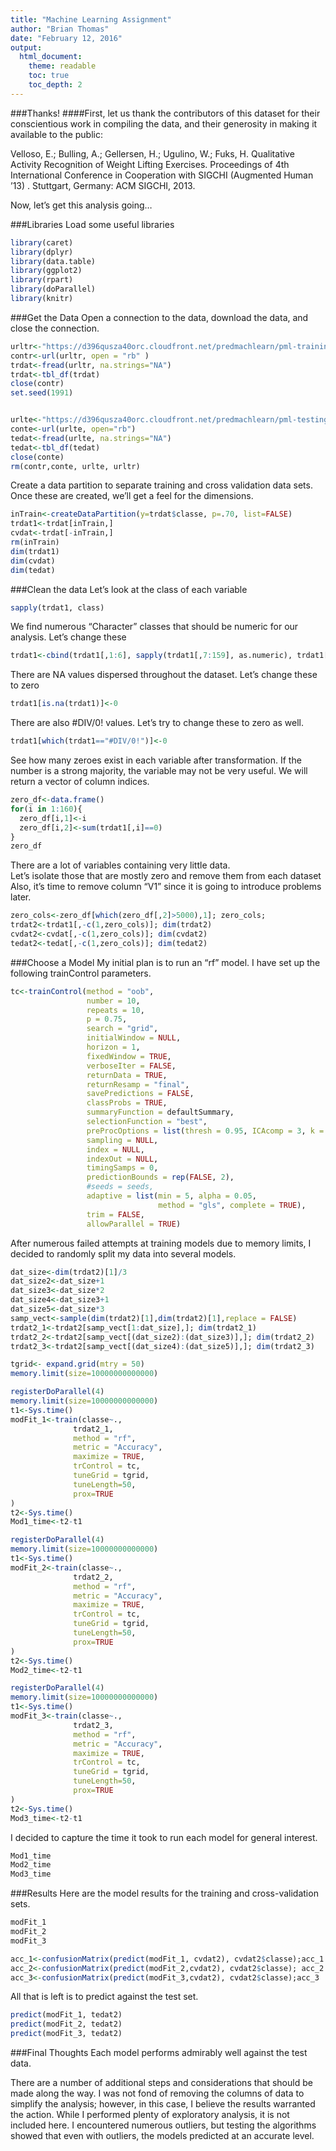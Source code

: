 ---
title: "Machine Learning Assignment"
author: "Brian Thomas"
date: "February 12, 2016"
output:
  html_document:
    theme: readable
    toc: true
    toc_depth: 2
---

###Thanks!
####First, let us thank the contributors of this dataset for their conscientious work in compiling the data, and their generosity in making it available to the public:

Velloso, E.; Bulling, A.; Gellersen, H.; Ugulino, W.; Fuks, H. Qualitative Activity Recognition of Weight Lifting Exercises. Proceedings of 4th International Conference in Cooperation with SIGCHI (Augmented Human '13) . Stuttgart, Germany: ACM SIGCHI, 2013.

Now, let's get this analysis going...

###Libraries
Load some useful libraries

```{r, message=FALSE, comment=TRUE, warning=FALSE, cache=TRUE}
library(caret)
library(dplyr)
library(data.table)
library(ggplot2)
library(rpart)
library(doParallel)
library(knitr)
```

###Get the Data
Open a connection to the data, download the data, and close the connection.
```{r, message=FALSE, echo=TRUE, comment=TRUE, warning=FALSE, cache=TRUE}

urltr<-"https://d396qusza40orc.cloudfront.net/predmachlearn/pml-training.csv"
contr<-url(urltr, open = "rb" )
trdat<-fread(urltr, na.strings="NA")
trdat<-tbl_df(trdat)
close(contr)
set.seed(1991)


urlte<-"https://d396qusza40orc.cloudfront.net/predmachlearn/pml-testing.csv"
conte<-url(urlte, open="rb")
tedat<-fread(urlte, na.strings="NA")
tedat<-tbl_df(tedat)
close(conte)
rm(contr,conte, urlte, urltr)

```

Create a data partition to separate training and cross validation data sets.  Once these are created, we'll get a feel for the dimensions.
```{r, message=FALSE, echo=TRUE, comment=TRUE, warning=FALSE, cache=TRUE}
inTrain<-createDataPartition(y=trdat$classe, p=.70, list=FALSE)
trdat1<-trdat[inTrain,]
cvdat<-trdat[-inTrain,]
rm(inTrain)
dim(trdat1)
dim(cvdat)
dim(tedat)
```

###Clean the data
Let's look at the class of each variable
```{r, message=FALSE, echo=TRUE, comment=TRUE, warning=FALSE, cache=TRUE}
sapply(trdat1, class) 
```

We find numerous "Character" classes that should be numeric for our analysis.
Let's change these
```{r, message=FALSE, echo=TRUE, comment=TRUE, warning=FALSE, cache=TRUE}
trdat1<-cbind(trdat1[,1:6], sapply(trdat1[,7:159], as.numeric), trdat1[,160])
```

There are NA values dispersed throughout the dataset.  Let's change these to zero
```{r, message=FALSE, echo=TRUE, comment=TRUE, warning=FALSE, cache=TRUE}
trdat1[is.na(trdat1)]<-0
```

There are also #DIV/0! values.  Let's try to change these to zero as well.
```{r, message=FALSE, echo=TRUE, comment=TRUE, warning=FALSE, cache=TRUE}
trdat1[which(trdat1=="#DIV/0!")]<-0
```


See how many zeroes exist in each variable after transformation.  If the number is a strong majority, the variable may not be very useful.  We will return a vector of column indices.
```{r, message=FALSE, echo=TRUE, comment=TRUE, warning=FALSE, cache=TRUE}
zero_df<-data.frame()
for(i in 1:160){
  zero_df[i,1]<-i
  zero_df[i,2]<-sum(trdat1[,i]==0)
}
zero_df
```

There are a lot of variables containing very little data.  
Let's isolate those that are mostly zero and remove them from each dataset
Also, it's time to remove column "V1" since it is going to introduce problems later.
```{r, message=FALSE, echo=TRUE, comment=TRUE, warning=FALSE, cache=TRUE}
zero_cols<-zero_df[which(zero_df[,2]>5000),1]; zero_cols;
trdat2<-trdat1[,-c(1,zero_cols)]; dim(trdat2)
cvdat2<-cvdat[,-c(1,zero_cols)]; dim(cvdat2)
tedat2<-tedat[,-c(1,zero_cols)]; dim(tedat2)
```

###Choose a Model
My initial plan is to run an "rf" model.  I have set up the following trainControl parameters.
```{r, message=FALSE, echo=TRUE, comment=TRUE, warning=FALSE, cache=TRUE}
tc<-trainControl(method = "oob",
                 number = 10,
                 repeats = 10,
                 p = 0.75,
                 search = "grid",
                 initialWindow = NULL,
                 horizon = 1,
                 fixedWindow = TRUE,
                 verboseIter = FALSE,
                 returnData = TRUE,
                 returnResamp = "final",
                 savePredictions = FALSE,
                 classProbs = TRUE,
                 summaryFunction = defaultSummary,
                 selectionFunction = "best",
                 preProcOptions = list(thresh = 0.95, ICAcomp = 3, k = 5),
                 sampling = NULL,
                 index = NULL,
                 indexOut = NULL,
                 timingSamps = 0,
                 predictionBounds = rep(FALSE, 2),
                 #seeds = seeds,
                 adaptive = list(min = 5, alpha = 0.05,
                                 method = "gls", complete = TRUE),
                 trim = FALSE,
                 allowParallel = TRUE)
```

After numerous failed attempts at training models due to memory limits,
I decided to randomly split my data into several models.
```{r, message=FALSE, echo=TRUE, comment=TRUE, warning=FALSE, cache=TRUE}
dat_size<-dim(trdat2)[1]/3
dat_size2<-dat_size+1
dat_size3<-dat_size*2
dat_size4<-dat_size3+1
dat_size5<-dat_size*3
samp_vect<-sample(dim(trdat2)[1],dim(trdat2)[1],replace = FALSE)
trdat2_1<-trdat2[samp_vect[1:dat_size],]; dim(trdat2_1)
trdat2_2<-trdat2[samp_vect[(dat_size2):(dat_size3)],]; dim(trdat2_2)
trdat2_3<-trdat2[samp_vect[(dat_size4):(dat_size5)],]; dim(trdat2_3)
```

```{r, message=FALSE, echo=TRUE, comment=TRUE, warning=FALSE, cache=TRUE}
tgrid<- expand.grid(mtry = 50)
memory.limit(size=10000000000000)

registerDoParallel(4)
memory.limit(size=10000000000000)
t1<-Sys.time()
modFit_1<-train(classe~., 
              trdat2_1, 
              method = "rf",  
              metric = "Accuracy",   
              maximize = TRUE,
              trControl = tc, 
              tuneGrid = tgrid,
              tuneLength=50,
              prox=TRUE
)
t2<-Sys.time()
Mod1_time<-t2-t1

registerDoParallel(4)
memory.limit(size=10000000000000)
t1<-Sys.time()
modFit_2<-train(classe~., 
              trdat2_2, 
              method = "rf",  
              metric = "Accuracy",   
              maximize = TRUE,
              trControl = tc, 
              tuneGrid = tgrid,
              tuneLength=50,
              prox=TRUE
)
t2<-Sys.time()
Mod2_time<-t2-t1

registerDoParallel(4)
memory.limit(size=10000000000000)
t1<-Sys.time()
modFit_3<-train(classe~., 
              trdat2_3, 
              method = "rf",  
              metric = "Accuracy",   
              maximize = TRUE,
              trControl = tc, 
              tuneGrid = tgrid,
              tuneLength=50,
              prox=TRUE
)
t2<-Sys.time()
Mod3_time<-t2-t1
```

I decided to capture the time it took to run each model for general interest.
```{r, message=FALSE, echo=TRUE, comment=TRUE, warning=FALSE, cache=TRUE}
Mod1_time
Mod2_time
Mod3_time
```

###Results
Here are the model results for the training and cross-validation sets.
```{r, message=FALSE, echo=TRUE, comment=TRUE, warning=FALSE, cache=TRUE}
modFit_1
modFit_2
modFit_3

acc_1<-confusionMatrix(predict(modFit_1, cvdat2), cvdat2$classe);acc_1
acc_2<-confusionMatrix(predict(modFit_2,cvdat2), cvdat2$classe); acc_2
acc_3<-confusionMatrix(predict(modFit_3,cvdat2), cvdat2$classe);acc_3
```

All that is left is to predict against the test set.
```{r, message=FALSE, echo=TRUE, comment=TRUE, warning=FALSE, cache=TRUE}
predict(modFit_1, tedat2)
predict(modFit_2, tedat2)
predict(modFit_3, tedat2)
```

###Final Thoughts
Each model performs admirably well against the test data.

There are a number of additional steps and considerations that should be made along the way.  I was not fond of removing the columns of data to simplify the analysis; however, in this case, I believe the results warranted the action.  While I performed plenty of exploratory analysis, it is not included here.  I encountered numerous outliers, but testing the algorithms showed that even with outliers, the models predicted at an accurate level.